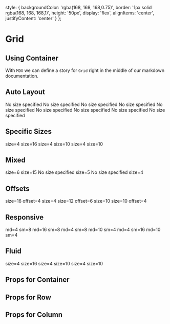 

<Meta title='Components|Grid' component={Container} />

  style: {
    backgroundColor: 'rgba(168, 168, 168,0.75)',
    border: '1px solid rgba(168, 168, 168,1)',
    height: '50px',
    display: 'flex',
    alignItems: 'center',
    justifyContent: 'center'
  }
};


# Grid
## Using Container
With `MDX` we can define a story for `Grid` right in the middle of our
markdown documentation.

## Auto Layout 
<Preview>
	<Story name='Auto Layout'>
      <Container>
    <Row>
      <Col {...cellStyles}>No size specified</Col>
      <Col {...cellStyles}>No size specified</Col>
      <Col {...cellStyles}>No size specified</Col>
    </Row>
    <Row>
      <Col {...cellStyles}>No size specified</Col>
      <Col {...cellStyles}>No size specified</Col>
      <Col {...cellStyles}>No size specified</Col>
      <Col {...cellStyles}>No size specified</Col>
      <Col {...cellStyles}>No size specified</Col>
      <Col {...cellStyles}>No size specified</Col>
    </Row>
  </Container>
  </Story>
</Preview>

## Specific Sizes 
<Preview>
  <Story name='Specific Sizes'>
		<Container>
    <Row>
      <Col {...cellStyles} size={4}>size=4</Col>
      <Col {...cellStyles} size={16}>size=16</Col>
      <Col {...cellStyles} size={4}>size=4</Col>
    </Row>
    <Row>
      <Col {...cellStyles} size={10}>size=10</Col>
      <Col {...cellStyles} size={4}>size=4</Col>
      <Col {...cellStyles} size={10}>size=10</Col>
    </Row>
  </Container>
  </Story>
</Preview>

## Mixed 
<Preview>
  <Story name='Mixed'>
  <Container>
    <Row>
      <Col {...cellStyles} size={6}>size=6</Col>
      <Col {...cellStyles} size={15}>size=15</Col>
      <Col {...cellStyles}>No size specified</Col>
    </Row>
    <Row>
      <Col {...cellStyles} size={5}>size=5</Col>
      <Col {...cellStyles}>No size specified</Col>
      <Col {...cellStyles} size={4}>size=4</Col>
    </Row>
  </Container>
  </Story>
</Preview>

## Offsets 
<Preview>
  <Story name='Offsets'>
  <Container>
    <Row>
      <Col {...cellStyles} size={16} offset={4}>
        size=16 offset=4
      </Col>
      <Col {...cellStyles} size={4}>size=4</Col>
    </Row>
    <Row>
      <Col {...cellStyles} size={12} offset={6}>size=12 offset=6</Col>
    </Row>
    <Row>
      <Col {...cellStyles} size={10}>size=10</Col>
      <Col {...cellStyles} size={10} offset={4}>size=10 offset=4</Col>
    </Row>
  </Container>
  </Story>
</Preview>

## Responsive 
<Preview>
  <Story name='Responsive'>
    <Container>
    <Row>
      <Col {...cellStyles} md={4} sm={8}>md=4 sm=8</Col>
      <Col {...cellStyles} md={16} sm={8}>md=16 sm=8</Col>
      <Col {...cellStyles} md={4} sm={8}>md=4 sm=8</Col>
    </Row>
    <Row>
      <Col {...cellStyles} md={10} sm={4}>md=10 sm=4</Col>
      <Col {...cellStyles} md={4} sm={16}>md=4 sm=16</Col>
      <Col {...cellStyles} md={10} sm={4}>md=10 sm=4</Col>
    </Row>
  </Container>
  </Story>
</Preview>

## Fluid 
<Preview>
  <Story name='Fluid'>
    <Container fluid>
    <Row>
      <Col {...cellStyles} size={4}>size=4</Col>
      <Col {...cellStyles} size={16}>size=16</Col>
      <Col {...cellStyles} size={4}>size=4</Col>
    </Row>
    <Row>
      <Col {...cellStyles} size={10}>size=10</Col>
      <Col {...cellStyles} size={4}>size=4</Col>
      <Col {...cellStyles} size={10}>size=10</Col>
    </Row>
  </Container>
  </Story>
</Preview>

## Props for Container
<Props of={Container} />

## Props for Row
<Props of={Row} />

## Props for Column
<Props of={Col} />
